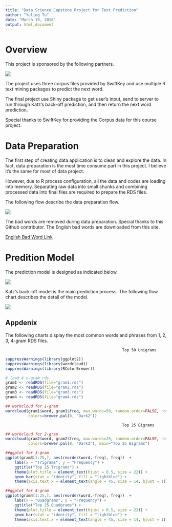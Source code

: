 ---
title: "Data Science Capstone Rroject for Text Prediction"
author: "Yuling Tu"
date: "March 19, 2018"
output: html_document
---

# Overview

This project is sponsored by the following partners.

![](allpartners.png)


The project uses three corpus files provided by SwiftKey and use multiple R text mining packages to predict the next word.  

The final project use Shiny package to get user's input, send to server to run through Katz's back-off prediction, and then return the next word prediction. 

Special thanks to SwiftKey for providing the Corpus data for this course project. 

# Data Preparation

The first step of creating data application is to clean and explore the data. In fact, data preparation is the most time consume part in this project. I believe it's the same for most of data project.  

However, due to R process configuration, all the data and codes are loading into memory. Separating raw data into small chunks and combining processed data into final files are required to prepare the RDS files.

The following flow describe the data preparation flow. 

![](datas.png)



The bad words are removed during data preparation.  Special thanks to this Github contributor. The English bad words are downloaded from this site.  

[English Bad Word Link](https://github.com/LDNOOBW/List-of-Dirty-Naughty-Obscene-and-Otherwise-Bad-Words/blob/master/en)


# Predition Model

The prediction model is designed as indicated below.

![](models.png)





Katz's back-off model is the main prediction process.  The following flow chart describes the detail of the model.

![](katzmodel.png)


## Appdenix

The following charts display the most common words and phrases from 1, 2, 3, 4-gram RDS files. 

                                                       Top 50 Unigrams

```{r, echo=FALSE, message=FALSE, warning=FALSE,fig.width=12, fig.height=8}
suppressWarnings(library(ggplot2))
suppressWarnings(library(wordcloud))
suppressWarnings(library(RColorBrewer))

# load 4 n-gram rds
gram1 <- readRDS(file="gram1.rds")
gram2 <- readRDS(file="gram2.rds")
gram3 <- readRDS(file="gram3.rds") 
gram4 <- readRDS(file="gram4.rds")

## workcloud for 1-gram
wordcloud(gram1$word, gram1$freq, max.words=50, random.order=FALSE, rot.per=0.25, 
          colors=brewer.pal(8, "Dark2"))
```

                                                       Top 25 Bigrams

```{r, echo=FALSE, fig.width=10, fig.height=6}
## workcloud for 2-gram
wordcloud(gram2$word, gram2$freq, max.words=25, random.order=FALSE, rot.per=0.25, 
          colors=brewer.pal(8, "Dark2"), main="Top 25 Bigrams")

##ggplot for 3-gram
ggplot(gram3[1:25,], aes(reorder(word,-freq), freq))  +
    labs(x = "Trigrams", y = "Frequency") +
    ggtitle("Top 25 Trigrams") +
    theme(plot.title = element_text(hjust = 0.5, size = 22)) +
    geom_bar(stat = "identity", fill = "lightblue") +
    theme(axis.text.x = element_text(angle = 45, size = 14, hjust = 1))

##ggplot for 4-gram
ggplot(gram4[1:25,], aes(reorder(word,-freq), freq))  +
    labs(x = "Quadgrams", y = "Frequency") +
    ggtitle("Top 25 Quadgrams") +
    theme(plot.title = element_text(hjust = 0.5, size = 22)) +
    geom_bar(stat = "identity", fill = "lightblue") +
    theme(axis.text.x = element_text(angle = 45, size = 14, hjust = 1)) 
```
